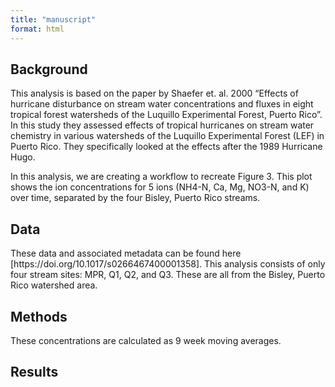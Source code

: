 ```yaml
---
title: "manuscript"
format: html
---
```


## Background
This analysis is based on the paper by Shaefer et. al. 2000 "Effects of hurricane disturbance on stream water concentrations and fluxes in eight tropical forest watersheds of the Luquillo Experimental Forest, Puerto Rico". In this study they assessed effects of tropical hurricanes on stream water chemistry in various watersheds of the Luquillo Experimental Forest (LEF) in Puerto Rico. They specifically looked at the effects after the 1989 Hurricane Hugo.

In this analysis, we are creating a workflow to recreate Figure 3. This plot shows the ion concentrations for 5 ions (NH4-N, Ca, Mg, NO3-N, and K) over time, separated by the four Bisley, Puerto Rico streams. 

## Data
These data and associated metadata can be found here [https://doi.org/10.1017/s0266467400001358]. This analysis consists of only four stream sites: MPR, Q1, Q2, and Q3. These are all from the Bisley, Puerto Rico watershed area.

## Methods
These concentrations are calculated as 9 week moving averages.

## Results

